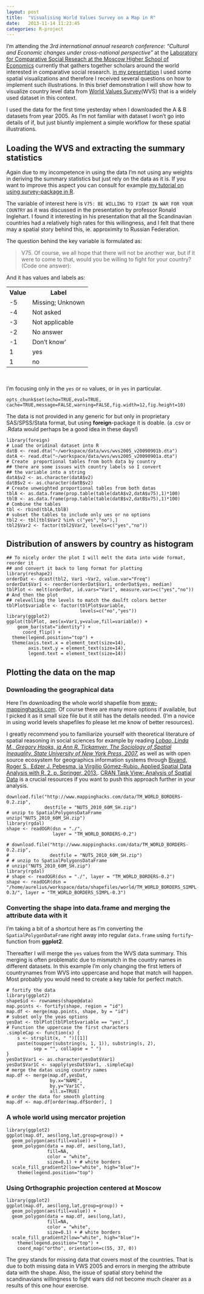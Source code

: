 ```yaml
---
layout: post
title:  "Visualising World Values Survey on a Map in R"
date:   2013-11-14 11:23:45
categories: R-project
---
```


I'm attending the *3rd international annual research conference: "Cultural and Economic changes under cross-national perspective"* at the [Laboratory for Comparative Social Reseach at the Moscow Higher School of Economics](http://lcsr.hse.ru/) currently that gathers together scholars around the world interested in comparative social research. [in my presentation](https://rawgithub.com/muuankarski/attributions/master/attrib_slides.html) I used some spatial visualizations and therefore I received several questions on how to implement such illustrations. In this brief demonstration I will show how to visualize country level data from [World Values Survey](http://www.worldvaluessurvey.org/)(WVS) that is a widely used dataset in this context.

I used the data for the first time yesterday when I downloaded the A & B datasets from year 2005. As I'm not familiar with dataset I won't go into details of if, but just bluntly implement a simple workflow for these spatial illustrations.

## Loading the WVS and extracting the summary statistics

Again due to my incompetence in using the data I'm not using any weights in deriving the summary statistics but just rely on the data as it is. If you want to improve this aspect you can consult for example [my tutorial on using survey-package in R](http://markuskainu.fi/r-tutorial/survey/).

The variable of interest here is `V75: BE WILLING TO FIGHT IN WAR FOR YOUR COUNTRY` as it was discussed in the presentation by professor Ronald Inglehart. I found it interesting in his presentation that all the Scandinavian countries had a relatively high rates for this willingness, and I felt that there may a spatial story behind this, ie. approximity to Russian Federation.

The question behind the key variable is formulated as:

>V75. Of course, we all hope that there will not be another war, but if it were to come to that, would you be
willing to fight for your country? (Code one answer):

And it has values and labels as:

<table>
<tr>
<th>Value</th><th>Label</th>
<tr>
<tr>
<td>-5</td><td>Missing; Unknown</td>
<tr>
<tr>
<td>-4</td><td>Not asked</td>
<tr>
<tr>
<td>-3</td><td>Not applicable</td>
<tr>
<tr>
<td>-2</td><td>No answer</td>
<tr>
<tr>
<td>-1</td><td>Don't know'</td>
<tr>
<tr>
<td>1</td><td>yes</td>
<tr>
<tr>
<td>1</td><td>no</td>
<tr>
</table>
</br>

I'm focusing only in the `yes` or `no` values, or in `yes` in particular.


```rwvsopt
opts_chunk$set(echo=TRUE,eval=TRUE, cache=TRUE,message=FALSE,warning=FALSE,fig.width=12,fig.height=10)
```


The data is not provided in any generic for but only in proprietary SAS/SPSS/Stata format, but using **foreign**-package it is doable. (a .csv or .Rdata would perhaps be a good idea in these days!)



```rwvs
library(foreign)
# Load the oridinal dataset into R
datB <- read.dta("~/workspace/data/wvs/wvs2005_v20090901b.dta")
datA <- read.dta("~/workspace/data/wvs/wvs2005_v20090901a.dta")
# Create  proportional tables from both data by country
## there are some issues with country labels so I convert
## the variable into a string
datA$v2 <- as.character(datA$v2)
datB$v2 <- as.character(datB$v2)
# Create unweighted proportional tables from both datas
tblA <- as.data.frame(prop.table(table(datA$v2,datA$v75),1)*100)
tblB <- as.data.frame(prop.table(table(datB$v2,datB$v75),1)*100)
# Combine the tables
tbl <- rbind(tblA,tblB)
# subset the tables to include only ues or no options
tbl2 <- tbl[tbl$Var2 %in% c("yes","no"),]
tbl2$Var2 <- factor(tbl2$Var2, levels=c("yes","no"))
```

## Distribution of answers by country as histogram

```rwvsBarplot
## To nicely order the plot I will melt the data into wide format, reorder it 
## and convert it back to long format for plotting
library(reshape2)
orderDat <- dcast(tbl2, Var1 ~Var2, value.var="Freq")
orderDat$Var1 <- reorder(orderDat$Var1, orderDat$yes, median)
tblPlot <- melt(orderDat, id.vars="Var1", measure.vars=c("yes","no"))
# And then the plot
## relevelling the levels to match the daulft colors better
tblPlot$variable <- factor(tblPlot$variable, 
                           levels=c("no","yes"))
library(ggplot2)
ggplot(tblPlot, aes(x=Var1,y=value,fill=variable)) +
    geom_bar(stat="identity") +
      coord_flip() + 
  theme(legend.position="top") +
  theme(axis.text.x = element_text(size=14),
        axis.text.y = element_text(size=14),
        legend.text = element_text(size=14))

```

## Plotting the data on the map

### Downloading the geographical data

Here I'm downloading the whole world shapefile from [www-mappinghacks.com](http://www-mappinghacks.com). Of course there are many more options if available, but I picked it as it small size file but it still has the details needed. (I'm a novice in using world levels shapefiles fo please let me know of better resources).

I greatly recommend you to familiarize yourself with theoretical literature of spatial reasoning in social sciences for example by reading [*Lobao, Linda M., Gregory Hooks, ja Ann R. Tickamyer. The Sociology of Spatial Inequality. State University of New York Press, 2007.*](http://books.google.ru/books/about/The_Sociology_of_Spatial_Inequality.html?id=67P6jXQ05LAC&redir_esc=y) as well as with open source ecosystem for geographics information systems through [Bivand, Roger S., Edzer J. Pebesma, ja Virgilio Gómez-Rubio. Applied Spatial Data Analysis with R. 2. p. Springer, 2013.](http://www.asdar-book.org/). [CRAN Task View: Analysis of Spatial Data](http://cran.r-project.org/web/views/Spatial.html) is a crucial resources if you want to push this approach further in your analysis. 


```rwvsLoadShape1
download.file("http://www.mappinghacks.com/data/TM_WORLD_BORDERS-0.2.zip", 
              destfile = "NUTS_2010_60M_SH.zip")
# unzip to SpatialPolygonsDataFrame
unzip("NUTS_2010_60M_SH.zip")
library(rgdal)
shape <- readOGR(dsn = "./", 
                 layer = "TM_WORLD_BORDERS-0.2")
```


```rwvsLoadShape2
# download.file("http://www.mappinghacks.com/data/TM_WORLD_BORDERS-0.2.zip", 
#               destfile = "NUTS_2010_60M_SH.zip")
# # unzip to SpatialPolygonsDataFrame
# unzip("NUTS_2010_60M_SH.zip")
library(rgdal)
# shape <- readOGR(dsn = "./", layer = "TM_WORLD_BORDERS-0.2")
shape <- readOGR(dsn = "/home/aurelius/workspace/data/shapefiles/world/TM_WORLD_BORDERS_SIMPL-0.3/", layer = "TM_WORLD_BORDERS_SIMPL-0.3")
```

### Converting the shape into data.frame and merging the attribute data with it

I'm taking a bit of a shortcut here as I'm converting the `SpatialPolygonDataFrame` right away into regular `data.frame` using `fortify`-function from **ggplot2**.

Thereafter I will merge the `yes` values from the WVS data summary. This merging is often problematic due to mismatch in the country names in different datasets. In this example I'm only changing the first letters of countrynames from WVS into uppercase and hope that match will happen. Most probably you would need to create a key table for perfect match.


```rwvsMungeShape
# fortify the data
library(ggplot2)
shape$id <- rownames(shape@data)
map.points <- fortify(shape, region = "id")
map.df <- merge(map.points, shape, by = "id")
# subset only the yeas options
yesDat <- tblPlot[tblPlot$variable == "yes",]
# Function the uppercase the first characters
.simpleCap <- function(x) {
    s <- strsplit(x, " ")[[1]]
    paste(toupper(substring(s, 1, 1)), substring(s, 2),
          sep = "", collapse = " ")
}
yesDat$Var1 <- as.character(yesDat$Var1)
yesDat$Var1C <- sapply(yesDat$Var1, .simpleCap)
# merge the datas using country names
map.df <- merge(map.df,yesDat,
                by.x="NAME",
                by.y="Var1C", 
                all.x=TRUE)
# order the data for smooth plotting
map.df <- map.df[order(map.df$order), ]
```

### A whole world using mercator projetion

```rwvsMercator
library(ggplot2)
ggplot(map.df, aes(long,lat,group=group)) +
  geom_polygon(aes(fill=value)) +
  geom_polygon(data = map.df, aes(long,lat), 
               fill=NA, 
               color = "white",
               size=0.1) + # white borders
  scale_fill_gradient2(low="white", high="blue")+
    theme(legend.position="top")
```

### Using Orthographic projection centered at Moscow


```rwvsOrtho
library(ggplot2)
ggplot(map.df, aes(long,lat,group=group)) +
  geom_polygon(aes(fill=value)) +
  geom_polygon(data = map.df, aes(long,lat), 
               fill=NA, 
               color = "white",
               size=0.1) + # white borders
  scale_fill_gradient2(low="white", high="blue")+
    theme(legend.position="top") +
    coord_map("ortho", orientation=c(55, 37, 0))
```

The grey stands for missing data that covers most of the countries. That is due to both missing data in VWS 2005 and errors in merging the attribute data with the shape. Also, the issue of spatial story behind the scandinavians willingness to fight wars did not become much clearer as a results of this one hour exercise.





[jekyll-gh]: https://github.com/mojombo/jekyll
[jekyll]:    http://jekyllrb.com
